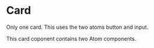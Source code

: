 # Card

Only one card. This uses the two atoms button and input.

This card coponent contains two Atom components.